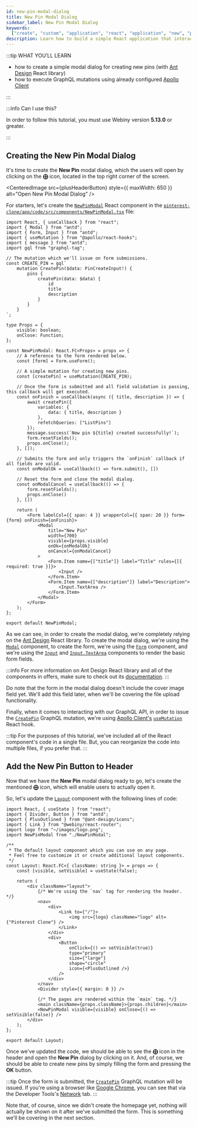 ```yaml
---
id: new-pin-modal-dialog
title: New Pin Modal Dialog
sidebar_label: New Pin Modal Dialog
keywords:
  ["create", "custom", "application", "react", "application", "new", "pin", "modal", "dialog"]
description: Learn how to build a simple React application that interacts with a GraphQL API.
---
```



:::tip WHAT YOU’LL LEARN

- how to create a simple modal dialog for creating new pins (with [Ant Design](https://ant.design/docs/react/introduce) React library)
- how to execute GraphQL mutations using already configured [Apollo Client](https://www.apollographql.com/docs/react/v2)

:::

:::info Can I use this?

In order to follow this tutorial, you must use Webiny version **5.13.0** or greater.

:::

## Creating the New Pin Modal Dialog

It's time to create the **New Pin** modal dialog, which the users will open by clicking on the **&#10753;** icon, located in the top right corner of the screen.

<CenteredImage src={plusHeaderButton} style={{ maxWidth: 650 }} alt="Open New Pin Modal Dialog" />

For starters, let's create the [`NewPinModal`](https://github.com/webiny/webiny-examples/blob/master/create-custom-application/04-react-application/04.02-new-pin-modal-dialog/pinterest-clone/app/code/src/components/NewPinModal.tsx#L26) React component in the [`pinterest-clone/app/code/src/components/NewPinModal.tsx`](https://github.com/webiny/webiny-examples/blob/master/create-custom-application/04-react-application/04.02-new-pin-modal-dialog/pinterest-clone/app/code/src/components/NewPinModal.tsx) file:

```tsx title="pinterest-clone/app/code/src/components/NewPinModal.tsx"
import React, { useCallback } from "react";
import { Modal } from "antd";
import { Form, Input } from "antd";
import { useMutation } from "@apollo/react-hooks";
import { message } from "antd";
import gql from "graphql-tag";

// The mutation which we'll issue on form submissions.
const CREATE_PIN = gql`
    mutation CreatePin($data: PinCreateInput!) {
        pins {
            createPin(data: $data) {
                id
                title
                description
            }
        }
    }
`;

type Props = {
    visible: boolean;
    onClose: Function;
};

const NewPinModal: React.FC<Props> = props => {
    // A reference to the form rendered below.
    const [form] = Form.useForm();

    // A simple mutation for creating new pins.
    const [createPin] = useMutation(CREATE_PIN);

    // Once the form is submitted and all field validation is passing, this callback will get executed.
    const onFinish = useCallback(async ({ title, description }) => {
        await createPin({
            variables: {
                data: { title, description }
            },
            refetchQueries: ["ListPins"]
        });
        message.success(`New pin ${title} created successfully!`);
        form.resetFields();
        props.onClose();
    }, []);

    // Submits the form and only triggers the `onFinish` callback if all fields are valid.
    const onModalOk = useCallback(() => form.submit(), [])

    // Reset the form and close the modal dialog.
    const onModalCancel = useCallback(() => {
        form.resetFields();
        props.onClose()
    }, [])

    return (
        <Form labelCol={{ span: 4 }} wrapperCol={{ span: 20 }} form={form} onFinish={onFinish}>
            <Modal
                title="New Pin"
                width={700}
                visible={props.visible}
                onOk={onModalOk}
                onCancel={onModalCancel}
            >
                <Form.Item name={["title"]} label="Title" rules={[{ required: true }]}>
                    <Input />
                </Form.Item>
                <Form.Item name={["description"]} label="Description">
                    <Input.TextArea />
                </Form.Item>
            </Modal>
        </Form>
    );
};

export default NewPinModal;

```

As we can see, in order to create the modal dialog, we're completely relying on the [Ant Design](https://ant.design/docs/react/introduce) React library. To create the modal dialog, we're using the [`Modal`](https://ant.design/components/modal/) component, to create the form, we're using the [`Form`](https://ant.design/components/form/) component, and we're using the [`Input`](https://ant.design/components/input/) and [`Input.TextArea`](https://ant.design/components/input/#components-input-demo-textarea) components to render the basic form fields.

:::info
For more information on Ant Design React library and all of the components in offers, make sure to check out its [documentation](https://ant.design/docs/react/introduce).
:::

Do note that the form in the modal dialog doesn't include the cover image field yet. We'll add this field later, when we'll be covering the file upload functionality.

Finally, when it comes to interacting with our GraphQL API, in order to issue the [`CreatePin`](https://github.com/webiny/webiny-examples/blob/master/create-custom-application/04-react-application/04.02-new-pin-modal-dialog/pinterest-clone/app/code/src/components/NewPinModal.tsx#L9) GraphQL mutation, we're using [Apollo Client's](https://www.apollographql.com/docs/react/v2) [`useMutation`](https://www.apollographql.com/docs/react/v2/data/mutations/#executing-a-mutation) React hook.

:::tip
For the purposes of this tutorial, we've included all of the React component's code in a single file. But, you can reorganize the code into multiple files, if you prefer that.
:::


## Add the New Pin Button to Header

Now that we have the **New Pin** modal dialog ready to go, let's create the mentioned **&#10753;** icon, which will enable users to actually open it.

So, let's update the [`Layout`](https://github.com/webiny/webiny-examples/blob/master/create-custom-application/04-react-application/04.02-new-pin-modal-dialog/pinterest-clone/app/code/src/components/Layout.tsx#L12) component with the following lines of code:

```tsx title="pinterest-clone/app/code/src/components/Layout.tsx" {1,2,3,13,24-32}
import React, { useState } from "react";
import { Divider, Button } from "antd";
import { PlusOutlined } from "@ant-design/icons";
import { Link } from "@webiny/react-router";
import logo from "~/images/logo.png";
import NewPinModal from "./NewPinModal";

/**
 * The default layout component which you can use on any page.
 * Feel free to customize it or create additional layout components.
 */
const Layout: React.FC<{ className: string }> = props => {
    const [visible, setVisible] = useState(false);

    return (
        <div className="layout">
            {/* We're using the `nav` tag for rendering the header. */}
            <nav>
                <div>
                    <Link to={"/"}>
                        <img src={logo} className="logo" alt={"Pinterest Clone"} />
                    </Link>
                </div>
                <div>
                    <Button
                        onClick={() => setVisible(true)}
                        type="primary"
                        size={"large"}
                        shape="circle"
                        icon={<PlusOutlined />}
                    />
                </div>
            </nav>
            <Divider style={{ margin: 0 }} />

            {/* The pages are rendered within the `main` tag. */}
            <main className={props.className}>{props.children}</main>
            <NewPinModal visible={visible} onClose={() => setVisible(false)} />
        </div>
    );
};

export default Layout;
```

Once we've updated the code, we should be able to see the **&#10753;** icon in the header and open the **New Pin** dialog by clicking on it. And, of course, we should be able to create new pins by simply filling the form and pressing the **OK** button.

<CenteredImage src={newPinModalDialog} alt="New Pin Modal Dialog" />

:::tip
Once the form is submitted, the [`CreatePin`](https://github.com/webiny/webiny-examples/blob/master/create-custom-application/04-react-application/04.02-new-pin-modal-dialog/pinterest-clone/app/code/src/components/NewPinModal.tsx#L9) GraphQL mutation will be issued. If you're using a browser like [Google Chrome](https://www.google.com/chrome/index.html), you can see that via the Developer Tools's [Network](https://developer.chrome.com/docs/devtools/network/) tab.
:::

Note that, of course, since we didn't create the homepage yet, nothing will actually be shown on it after we've submitted the form. This is something we'll be covering in the next section.
